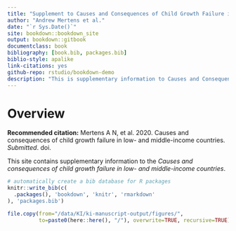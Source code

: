 ```yaml
--- 
title: "Supplement to Causes and Consequences of Child Growth Failure in Low- and Middle-income Countries"
author: "Andrew Mertens et al."
date: "`r Sys.Date()`"
site: bookdown::bookdown_site
output: bookdown::gitbook
documentclass: book
bibliography: [book.bib, packages.bib]
biblio-style: apalike
link-citations: yes
github-repo: rstudio/bookdown-demo
description: "This is supplementary information to Causes and Consequences of Child Growth Failure in Low- and Middle-income Countries"
---
```


# Overview

**Recommended citation:** Mertens A N, et al. 2020. Causes and consequences of child growth failure in low- and middle-income countries. *Submitted*. doi. 

This site contains supplementary information to the *Causes and consequences of child growth failure in low- and middle-income countries*. 


```r
# automatically create a bib database for R packages
knitr::write_bib(c(
  .packages(), 'bookdown', 'knitr', 'rmarkdown'
), 'packages.bib')

file.copy(from="/data/KI/ki-manuscript-output/figures/", 
          to=paste0(here::here(), "/"), overwrite=TRUE, recursive=TRUE)
```
